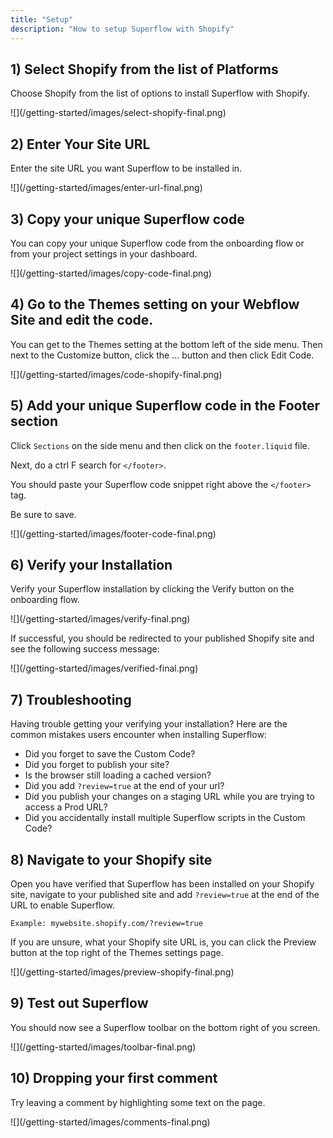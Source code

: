 ```yaml
---
title: "Setup"
description: "How to setup Superflow with Shopify"
---
```




## 1) Select Shopify from the list of Platforms

Choose Shopify from the list of options to install Superflow with Shopify.

<Frame>
![](/getting-started/images/select-shopify-final.png)
</Frame>

## 2) Enter Your Site URL

Enter the site URL you want Superflow to be installed in.

<Frame>
![](/getting-started/images/enter-url-final.png)
</Frame>

## 3) Copy your unique Superflow code

You can copy your unique Superflow code from the onboarding flow or from your project settings in your dashboard.

<Frame>
![](/getting-started/images/copy-code-final.png)
</Frame>

## 4) Go to the Themes setting on your Webflow Site and edit the code.

You can get to the Themes setting at the bottom left of the side menu. Then next to the Customize button, click the ... button and then click Edit Code.

<Frame>
![](/getting-started/images/code-shopify-final.png)
</Frame>



## 5) Add your unique Superflow code in the Footer section

Click `Sections` on the side menu and then click on the `footer.liquid` file.

Next, do a ctrl F search for `</footer>`. 

You should paste your Superflow code snippet right above the `</footer>` tag. 

Be sure to save.

<Frame>
![](/getting-started/images/footer-code-final.png)
</Frame>


## 6) Verify your Installation

Verify your Superflow installation by clicking the Verify button on the onboarding flow.

<Frame>
![](/getting-started/images/verify-final.png)
</Frame>

If successful, you should be redirected to your published Shopify site and see the following success message:

<Frame>
![](/getting-started/images/verified-final.png)
</Frame>

## 7) Troubleshooting

Having trouble getting your verifying your installation? Here are the common mistakes users encounter when installing Superflow:

 - Did you forget to save the Custom Code?
 - Did you forget to publish your site?
 - Is the browser still loading a cached version?
 - Did you add `?review=true` at the end of your url?
 - Did you publish your changes on a staging URL while you are trying to access a Prod URL?
 - Did you accidentally install multiple Superflow scripts in the Custom Code?


## 8) Navigate to your Shopify site 

Open you have verified that Superflow has been installed on your Shopify site, navigate to your published site and add `?review=true` at the end of the URL to enable Superflow. 

`Example: mywebsite.shopify.com/?review=true`

If you are unsure, what your Shopify site URL is, you can click the Preview button at the top right of the Themes settings page.

<Frame>
![](/getting-started/images/preview-shopify-final.png)
</Frame>



## 9) Test out Superflow

You should now see a Superflow toolbar on the bottom right of you screen.

<Frame>
![](/getting-started/images/toolbar-final.png)
</Frame>




## 10) Dropping your first comment
Try leaving a comment by highlighting some text on the page.

<Frame>
![](/getting-started/images/comments-final.png)
</Frame>

